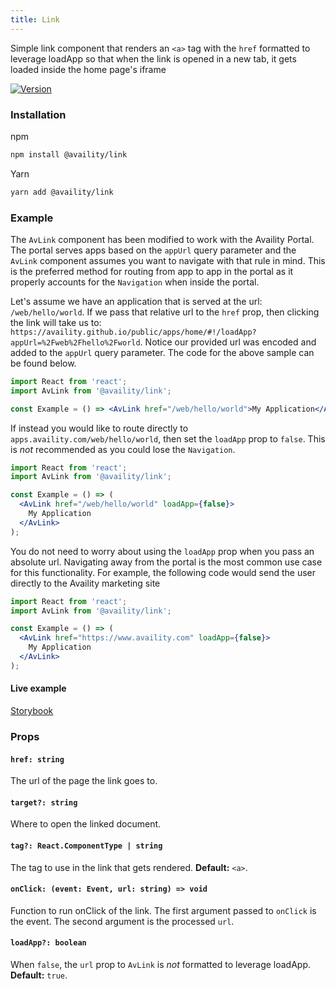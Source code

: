 ```yaml
---
title: Link
---
```


Simple link component that renders an `<a>` tag with the `href` formatted to leverage loadApp so that when the link is opened in a new tab, it gets loaded inside the home page's iframe

[![Version](https://img.shields.io/npm/v/@availity/link.svg?style=for-the-badge)](https://www.npmjs.com/package/@availity/link)

### Installation

npm

```bash
npm install @availity/link
```

Yarn

```bash
yarn add @availity/link
```

### Example

The `AvLink` component has been modified to work with the Availity Portal. The portal serves apps based on the `appUrl` query parameter and the `AvLink` component assumes you want to navigate with that rule in mind. This is the preferred method for routing from app to app in the portal as it properly accounts for the `Navigation` when inside the portal.

Let's assume we have an application that is served at the url: `/web/hello/world`. If we pass that relative url to the `href` prop, then clicking the link will take us to: `https://availity.github.io/public/apps/home/#!/loadApp?appUrl=%2Fweb%2Fhello%2Fworld`. Notice our provided url was encoded and added to the `appUrl` query parameter. The code for the above sample can be found below.

```jsx
import React from 'react';
import AvLink from '@availity/link';

const Example = () => <AvLink href="/web/hello/world">My Application</AvLink>;
```

If instead you would like to route directly to `apps.availity.com/web/hello/world`, then set the `loadApp` prop to `false`. This is _not_ recommended as you could lose the `Navigation`.

```jsx
import React from 'react';
import AvLink from '@availity/link';

const Example = () => (
  <AvLink href="/web/hello/world" loadApp={false}>
    My Application
  </AvLink>
);
```

You do not need to worry about using the `loadApp` prop when you pass an absolute url. Navigating away from the portal is the most common use case for this functionality. For example, the following code would send the user directly to the Availity marketing site

```jsx
import React from 'react';
import AvLink from '@availity/link';

const Example = () => (
  <AvLink href="https://www.availity.com" loadApp={false}>
    My Application
  </AvLink>
);
```

#### Live example

[Storybook](https://availity.github.io/availity-react/storybook/?path=/story/components-link--with-absolute-url)

### Props

#### `href: string`

The url of the page the link goes to.

#### `target?: string`

Where to open the linked document.

#### `tag?: React.ComponentType | string`

The tag to use in the link that gets rendered. **Default:** `<a>`.

#### `onClick: (event: Event, url: string) => void`

Function to run onClick of the link. The first argument passed to `onClick` is the event. The second argument is the processed `url`.

#### `loadApp?: boolean`

When `false`, the `url` prop to `AvLink` is _not_ formatted to leverage loadApp. **Default:** `true`.

